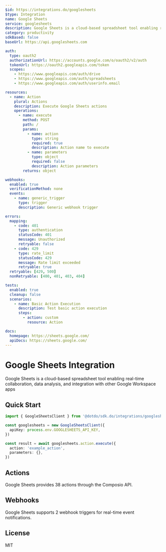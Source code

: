 ```yaml
---
$id: https://integrations.do/googlesheets
$type: Integration
name: Google Sheets
service: googlesheets
description: Google Sheets is a cloud-based spreadsheet tool enabling real-time collaboration, data analysis, and integration with other Google Workspace apps
category: productivity
sdkBased: false
baseUrl: https://api.googlesheets.com

auth:
  type: oauth2
  authorizationUrl: https://accounts.google.com/o/oauth2/v2/auth
  tokenUrl: https://oauth2.googleapis.com/token
  scopes:
    - https://www.googleapis.com/auth/drive
    - https://www.googleapis.com/auth/spreadsheets
    - https://www.googleapis.com/auth/userinfo.email

resources:
  - name: Action
    plural: Actions
    description: Execute Google Sheets actions
    operations:
      - name: execute
        method: POST
        path: /
        params:
          - name: action
            type: string
            required: true
            description: Action name to execute
          - name: parameters
            type: object
            required: false
            description: Action parameters
        returns: object

webhooks:
  enabled: true
  verificationMethod: none
  events:
    - name: generic_trigger
      type: trigger
      description: Generic webhook trigger

errors:
  mapping:
    - code: 401
      type: authentication
      statusCode: 401
      message: Unauthorized
      retryable: false
    - code: 429
      type: rate_limit
      statusCode: 429
      message: Rate limit exceeded
      retryable: true
  retryable: [429, 500]
  nonRetryable: [400, 401, 403, 404]

tests:
  enabled: true
  cleanup: false
  scenarios:
    - name: Basic Action Execution
      description: Test basic action execution
      steps:
        - action: custom
          resource: Action

docs:
  homepage: https://sheets.google.com/
  apiDocs: https://sheets.google.com/
---
```


# Google Sheets Integration

Google Sheets is a cloud-based spreadsheet tool enabling real-time collaboration, data analysis, and integration with other Google Workspace apps

## Quick Start

```typescript
import { GoogleSheetsClient } from '@dotdo/sdk.do/integrations/googlesheets'

const googlesheets = new GoogleSheetsClient({
  apiKey: process.env.GOOGLESHEETS_API_KEY,
})

const result = await googlesheets.action.execute({
  action: 'example_action',
  parameters: {},
})
```

## Actions

Google Sheets provides 38 actions through the Composio API.

## Webhooks

Google Sheets supports 2 webhook triggers for real-time event notifications.

## License

MIT
